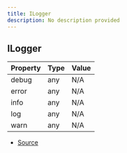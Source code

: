 ```yaml
---
title: ILogger
description: No description provided
---
```


## ILogger

| Property | Type | Value |
| -------- | ---- | ----- |
| debug    | any  | N/A   |
| error    | any  | N/A   |
| info     | any  | N/A   |
| log      | any  | N/A   |
| warn     | any  | N/A   |

- [Source](https://github.com/underctrl-io/commandkit/blob/f8cc07d11d2ae5ed7f529adff1649936223e27b2/packages/commandkit/src/logger/ILogger.ts#L1)

